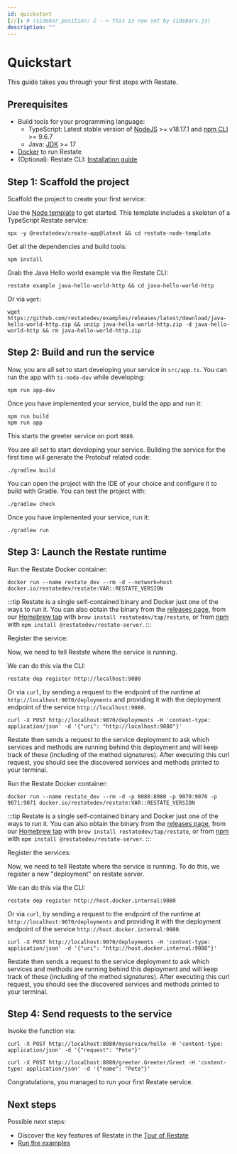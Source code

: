 ```yaml
---
id: quickstart
[//]: # (sidebar_position: 2 --> this is now set by sidebars.js)
description: ""
---
```



# Quickstart
This guide takes you through your first steps with Restate.

## Prerequisites
- Build tools for your programming language:
    - TypeScript: Latest stable version of [NodeJS](https://nodejs.org/en/) >= v18.17.1 and [npm CLI](https://docs.npmjs.com/downloading-and-installing-node-js-and-npm) >= 9.6.7
    - Java: [JDK](https://whichjdk.com/) >= 17
- [Docker](https://docs.docker.com/engine/install/) to run Restate
- (Optional): Restate CLI: [Installation guide](/restate/cli#installation)

## Step 1: Scaffold the project

Scaffold the project to create your first service:

<Tabs groupId="sdk" queryString>
<TabItem value="ts" label="TypeScript" default>

Use the [Node template](https://github.com/restatedev/node-template-generator) to get started.
This template includes a skeleton of a TypeScript Restate service:

```shell
npx -y @restatedev/create-app@latest && cd restate-node-template
```

Get all the dependencies and build tools:

```shell
npm install
```

</TabItem>
<TabItem value="jvm" label="Java" default>

Grab the Java Hello world example via the Restate CLI:

```shell
restate example java-hello-world-http && cd java-hello-world-http
```

Or via `wget`:
```shell
wget https://github.com/restatedev/examples/releases/latest/download/java-hello-world-http.zip && unzip java-hello-world-http.zip -d java-hello-world-http && rm java-hello-world-http.zip
```

</TabItem>
</Tabs>

## Step 2: Build and run the service

<Tabs groupId="sdk" queryString>
<TabItem value="ts" label="TypeScript" default>

Now, you are all set to start developing your service in `src/app.ts`.
You can run the app with `ts-node-dev` while developing:

```shell
npm run app-dev
```

Once you have implemented your service, build the app and run it:

```shell
npm run build
npm run app
```

This starts the greeter service on port `9080`.

</TabItem>
<TabItem value="jvm" label="Java" default>

You are all set to start developing your service. Building the service for the first time will generate the Protobuf related code:

```shell
./gradlew build
```

You can open the project with the IDE of your choice and configure it to build with Gradle. You can test the project with:

```shell
./gradlew check
```

Once you have implemented your service, run it:

```shell
./gradlew run
```

</TabItem>
</Tabs>

## Step 3: Launch the Restate runtime

<Tabs groupId="operating-systems">
<TabItem value="lin" label="Linux">

Run the Restate Docker container:

```shell
docker run --name restate_dev --rm -d --network=host docker.io/restatedev/restate:VAR::RESTATE_VERSION
```

:::tip
Restate is a single self-contained binary and Docker just one of the ways to run it. You can also obtain the binary from the
[releases page](https://github.com/restatedev/restate/releases), from our [Homebrew tap](https://github.com/restatedev/homebrew-tap)
with `brew install restatedev/tap/restate`, or from [npm](https://www.npmjs.com/package/@restatedev/restate-server)
with `npm install @restatedev/restate-server`.
:::

Register the service:

Now, we need to tell Restate where the service is running.

We can do this via the CLI:

```shell
restate dep register http://localhost:9080
```

Or via `curl`, by sending a request to the endpoint of the runtime at `http://localhost:9070/deployments`
and providing it with the deployment endpoint of the service `http://localhost:9080`.
```shell
curl -X POST http://localhost:9070/deployments -H 'content-type: application/json' -d '{"uri": "http://localhost:9080"}'
```

Restate then sends a request to the service deployment to ask which services and methods
are running behind this deployment and will keep track of these (including of the method signatures).
After executing this curl request, you should see the discovered services and methods printed to your terminal.

</TabItem>
<TabItem value="mac" label="macOS">

Run the Restate Docker container:

```shell
docker run --name restate_dev --rm -d -p 8080:8080 -p 9070:9070 -p 9071:9071 docker.io/restatedev/restate:VAR::RESTATE_VERSION
```

:::tip
Restate is a single self-contained binary and Docker just one of the ways to run it. You can also obtain the binary from the
[releases page](https://github.com/restatedev/restate/releases), from our [Homebrew tap](https://github.com/restatedev/homebrew-tap)
with `brew install restatedev/tap/restate`, or from [npm](https://www.npmjs.com/package/@restatedev/restate-server)
with `npm install @restatedev/restate-server`.
:::

Register the services:

Now, we need to tell Restate where the service is running. To do this, we register a new "deployment" on restate server.

We can do this via the CLI:

```shell
restate dep register http://host.docker.internal:9080
```

Or via `curl`, by sending a request to the endpoint of the runtime at `http://localhost:9070/deployments`
and providing it with the deployment endpoint of the service `http://host.docker.internal:9080`.
```shell
curl -X POST http://localhost:9070/deployments -H 'content-type: application/json' -d '{"uri": "http://host.docker.internal:9080"}'
```

Restate then sends a request to the service deployment to ask which services and methods
are running behind this deployment and will keep track of these (including of the method signatures).
After executing this curl request, you should see the discovered services and methods printed to your terminal.

</TabItem>
</Tabs>

## Step 4: Send requests to the service

Invoke the function via:

<Tabs groupId="sdk" queryString>
<TabItem value="ts" label="TypeScript" default>

```shell
curl -X POST http://localhost:8080/myservice/hello -H 'content-type: application/json' -d '{"request": "Pete"}'
```

</TabItem>
<TabItem value="jvm" label="Java" default>

```shell
curl -X POST http://localhost:8080/greeter.Greeter/Greet -H 'content-type: application/json' -d '{"name": "Pete"}'
```

</TabItem>
</Tabs>

Congratulations, you managed to run your first Restate service.

## Next steps

Possible next steps:
- Discover the key features of Restate in the [Tour of Restate](/tour)
- [Run the examples](https://github.com/restatedev/examples)
